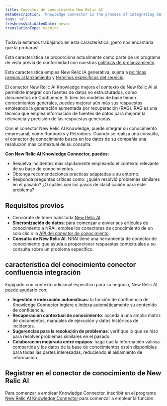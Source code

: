 ```yaml
---
title: Conector de conocimiento New Relic AI
metaDescription: 'Knowledge connector is the process of integrating data from various sources to create a unified view of information. This unified view can be used to improve decision-making, automate processes, and enhance customer experiences.'
tags: null
freshnessValidatedDate: never
translationType: machine
---
```


<Callout title="avance">
  Todavía estamos trabajando en esta característica, ¡pero nos encantaría que la probaras!

  Esta característica se proporciona actualmente como parte de un programa de vista previa de conformidad con nuestras [políticas de prelanzamiento](/docs/licenses/license-information/referenced-policies/new-relic-pre-release-policy).

  Esta característica emplea New Relic IA generativa, sujeta a [políticas previas al lanzamiento](/docs/licenses/license-information/referenced-policies/new-relic-pre-release-policy) y [términos específicos del servicio](https://newrelic.com/termsandconditions/service-specific).
</Callout>

El conector New Relic AI Knowledge mejora el contexto de New Relic AI al permitirle integrar con fuentes de datos no estructurados, como documentos de Confluence. Si bien los modelos de base tienen conocimientos generales, puedes mejorar aún más sus respuestas empleando la generación aumentada por recuperación (RAG). RAG es una técnica que emplea información de fuentes de datos para mejorar la relevancia y precisión de las respuestas generadas.

Con el conector New Relic AI Knowledge, puede integrar su conocimiento empresarial, como Runbooks y Retrodocs. Cuando se realiza una consulta, el conector de conocimiento busca en los datos de su compañía una resolución más contextual de su consulta.

**Con New Relic AI Knowledge Connector, puedes:**

* Resuelva incidentes más rápidamente empleando el contexto relevante de su base de conocimientos.
* Obtenga recomendaciones prácticas adaptadas a su entorno.
* Responda preguntas críticas como: ¿quién resolvió problemas similares en el pasado? ¿O cuáles son los pasos de clasificación para este problema?

## Requisitos previos

* Cerciórate de tener habilitada [New Relic AI](/docs/agentic-ai/new-relic-ai/#enable).
* **Sincronización de datos**: para comenzar a enviar sus artículos de conocimiento a NRAI, emplee los conectores de conocimiento de un solo clic o la [API del conector de conocimiento](/docs/apis/nerdgraph/examples/nerdgraph-rag).
* **Consulta de New Relic AI**: NRAI tiene una herramienta de conector de conocimiento que ayuda a proporcionar respuestas contextuales a su consulta sobre un problema específico.

## característica del conocimiento conector confluencia integración

Equipado con contexto adicional específico para su negocio, New Relic AI puede ayudarlo con:

* **Ingestión e indexación automáticas**: la función de confluencia de Knowledge Connector ingiere e indexa automáticamente su contenido de confluencia.
* **Recuperación contextual de conocimiento**: acceda a una amplia matriz de documentos, manuales de ejecución y datos históricos de incidentes.
* **Sugerencias para la resolución de problemas**: verifique lo que se hizo para resolver problemas similares en el pasado.
* **Colaboración mejorada entre equipos**: haga que la información valiosa compartida y los datos de la base de conocimientos estén disponibles para todas las partes interesadas, reduciendo el aislamiento de información.

## Registrar en el conector de conocimiento de New Relic AI

Para comenzar a emplear Knowledge Connector, inscribir en el programa [New Relic AI Knowledge Connector](https://docs.google.com/forms/d/e/1FAIpQLScLXUDRmg9_T0XlJy0ddiXog6J3SRI_kJY6G3LlvTdAyjyc9Q/viewform?usp=sharing) para comenzar a emplear la función.